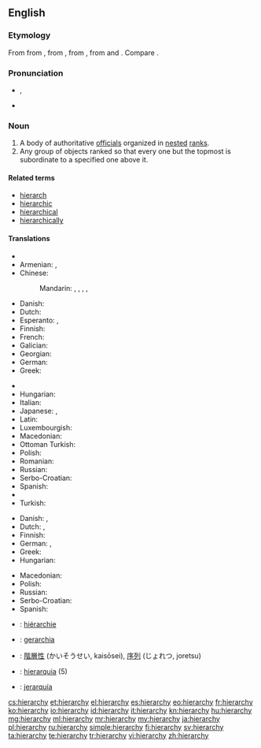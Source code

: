 ==English==

===Etymology===
From {{etyl|enm|en}} {{term|ierarchie|lang=enm}} from {{etyl|la|en}} {{term|hierarchia|lang=enm}}, from {{etyl|grc|en}} {{term|ἱεραρχία||rule of a high priest|lang=grc|tr=hierarkhia}}, from {{term|ἱεράρχης||high priest|lang=grc|tr=hierarkhēs}}, from {{term|ἱερεύς||priest|lang=grc|tr=hiereus}} and {{term|ἀρχή||rule|lang=grc|tr=arkhē}}. Compare {{etyl|fr|-}} {{term|hiérarchie|lang=fr}}.

===Pronunciation===
* {{IPA|/ˈhaɪə.ɹɑː.kɪ/|/ˈhaɪɹ.ɑːɹ.kɪ/}}, {{X-SAMPA|/"haI@r\A:kI/|/"haIr\=A:r\=kI/}}
* {{audio|en-us-hierarchy.ogg|Audio (US)}}

===Noun===
{{en-noun|hierarchies}}

# A body of authoritative [[official]]s organized in [[nested]] [[rank]]s.
# Any group of objects ranked so that every one but the topmost is subordinate to a specified one above it.

====Related terms====
* [[hierarch]]
* [[hierarchic]]
* [[hierarchical]]
* [[hierarchically]]

====Translations====
{{trans-top|body of authoritative officials}}
* {{trreq|ar}}
* Armenian: {{t-|hy|հիերարխիա|sc=Armn}}, {{t-|hy|պաշտոնակարգություն|sc=Armn}}
* Chinese:
*: Mandarin: {{t|cmn|等級制度|sc=Hani}}, {{t|cmn|等级制度|tr=děngjízhìdù|sc=Hani}}, {{t|cmn|階層|sc=Hani}}, {{t|cmn|阶层|tr=jiēcéng|sc=Hani}}, {{t|cmn|层次|tr=céngcì|sc=Hani}}
* Danish: {{t+|da|hierarki|n}}
* Dutch: {{t+|nl|hiërarchie|f}}
* Esperanto: {{t-|eo|hierarkio}}, {{t-|eo|hierarĥio}}
* Finnish: {{t+|fi|hierarkia}}
* French: {{t+|fr|hiérarchie|f}}
* Galician: {{t-|gl|xerarquía|f}}
* Georgian: {{t-|ka|იერარქია|tr=ierark'ia|sc=Geor}}
* German: {{t+|de|Hierarchie|f}}
* Greek: {{t+|el|ιεραρχία|f|tr=ierarchía|sc=Grek}}
{{trans-mid}}
* {{trreq|he}}
* Hungarian: {{t-|hu|hierarchia}}
* Italian: {{t+|it|gerarchia|f}}
* Japanese: {{t+|ja|階層|tr=かいそう, kaisō|sc=Jpan}}, {{t-|ja|序列|tr=じょれつ, joretsu|sc=Jpan}}
* Latin: {{t-|la|hierarchia|f}}
* Luxembourgish: {{t-|lb|Hierarchie}}
* Macedonian: {{t-|mk|хиерархија|f|tr=hierárhija}}
* Ottoman Turkish: {{tø|ota|سلسلهء مراتب|tr=silsile -i merâtib|sc=ota-Arab}}
* Polish: {{t+|pl|hierarchia|f}}
* Romanian: {{t-|ro|ierarhie|f}}
* Russian: {{t+|ru|иерархия|f|tr=ijerárxija|sc=Cyrl}}
* Serbo-Croatian: {{t-|sh|hijerarhija|f}}
* Spanish: {{t+|es|jerarquía|f}}
* {{trreq|th}}
* Turkish: {{t+|tr|hiyerarşi}}
{{trans-bottom}}

{{trans-top|class of objects}}
* Danish: {{t+|da|hierarki|n}}, {{t-|da|rangorden|c}}
* Dutch: {{t+|nl|hiërarchie|f}}, {{t-|nl|rangorde|f}}
* Finnish: {{t+|fi|hierarkia}}
* German: {{t+|de|Hierarchie|f}}, {{t-|de|Rangordnung|f}}
* Greek: {{t+|el|ιεραρχία|f|tr=ierarchía|sc=Grek}}
* Hungarian: {{t-|hu|hierarchia}}
{{trans-mid}}
* Macedonian: {{t-|mk|хиерархија|f|tr=hierárhija}}
* Polish: {{t+|pl|hierarchia|f}}
* Russian: {{t+|ru|иерархия|f|tr=ijerárxija|sc=Cyrl}}
* Serbo-Croatian: {{t-|sh|hijerarhija|f}}
* Spanish: {{t+|es|jerarquía|f}}
{{trans-bottom}}

{{checktrans-top}}
* {{ttbc|fr}}: [[hiérarchie]] {{f}}
* {{ttbc|it}}: [[gerarchia]] {{f}}
{{trans-mid}}
* {{ttbc|ja}}: [[階層性]] (かいそうせい, kaisōsei), [[序列]] (じょれつ, joretsu)
* {{ttbc|pt}}: [[hierarquia]] {{f}} (5)
* {{ttbc|es}}: [[jerarquía]] {{f}}
{{trans-bottom}}

[[cs:hierarchy]]
[[et:hierarchy]]
[[el:hierarchy]]
[[es:hierarchy]]
[[eo:hierarchy]]
[[fr:hierarchy]]
[[ko:hierarchy]]
[[io:hierarchy]]
[[id:hierarchy]]
[[it:hierarchy]]
[[kn:hierarchy]]
[[hu:hierarchy]]
[[mg:hierarchy]]
[[ml:hierarchy]]
[[mr:hierarchy]]
[[my:hierarchy]]
[[ja:hierarchy]]
[[pl:hierarchy]]
[[ru:hierarchy]]
[[simple:hierarchy]]
[[fi:hierarchy]]
[[sv:hierarchy]]
[[ta:hierarchy]]
[[te:hierarchy]]
[[tr:hierarchy]]
[[vi:hierarchy]]
[[zh:hierarchy]]